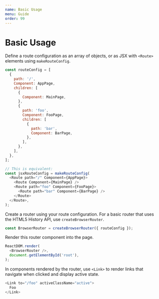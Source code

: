 ```yaml
---
name: Basic Usage
menu: Guide
order: 99
---
```


# Basic Usage

Define a route configuration as an array of objects, or as JSX with `<Route>` elements using `makeRouteConfig`.

```js
const routeConfig = [
  {
    path: '/',
    Component: AppPage,
    children: [
      {
        Component: MainPage,
      },
      {
        path: 'foo',
        Component: FooPage,
        children: [
          {
            path: 'bar',
            Component: BarPage,
          },
        ],
      },
    ],
  },
];

// This is equivalent:
const jsxRouteConfig = makeRouteConfig(
  <Route path="/" Component={AppPage}>
    <Route Component={MainPage} />
    <Route path="foo" Component={FooPage}>
      <Route path="bar" Component={BarPage} />
    </Route>
  </Route>,
);
```

Create a router using your route configuration. For a basic router that uses the HTML5 History API, use `createBrowserRouter`.

```js
const BrowserRouter = createBrowserRouter({ routeConfig });
```

Render this router component into the page.

```js
ReactDOM.render(
  <BrowserRouter />,
  document.getElementById('root'),
);
```

In components rendered by the router, use `<Link>` to render links that navigate when clicked and display active state.

```js
<Link to="/foo" activeClassName="active">
  Foo
</Link>
```
